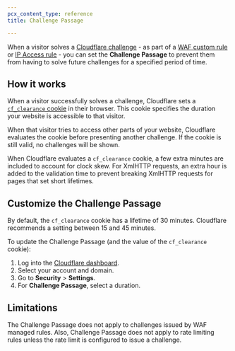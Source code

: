 ```yaml
---
pcx_content_type: reference
title: Challenge Passage

---
```


When a visitor solves a [Cloudflare challenge](/fundamentals/security/cloudflare-challenges/) - as part of a [WAF custom rule](/waf/custom-rules/) or [IP Access rule](/waf/tools/ip-access-rules/) - you can set the **Challenge Passage** to prevent them from having to solve future challenges for a specified period of time.

## How it works

When a visitor successfully solves a challenge, Cloudflare sets a [`cf_clearance` cookie](/fundamentals/reference/policies-compliances/cloudflare-cookies/#additional-cookies-used-by-the-challenge-platform) in their browser. This cookie specifies the duration your website is accessible to that visitor.

When that visitor tries to access other parts of your website, Cloudflare evaluates the cookie before presenting another challenge. If the cookie is still valid, no challenges will be shown.

When Cloudflare evaluates a `cf_clearance` cookie, a few extra minutes are included to account for clock skew. For XmlHTTP requests, an extra hour is added to the validation time to prevent breaking XmlHTTP requests for pages that set short lifetimes.

## Customize the Challenge Passage

By default, the `cf_clearance` cookie has a lifetime of 30 minutes. Cloudflare recommends a setting between 15 and 45 minutes.

To update the Challenge Passage (and the value of the `cf_clearance` cookie):

1. Log into the [Cloudflare dashboard](https://dash.cloudflare.com).
2. Select your account and domain.
3. Go to **Security** > **Settings**.
4. For **Challenge Passage**, select a duration.

## Limitations

The Challenge Passage does not apply to challenges issued by WAF managed rules. Also, Challenge Passage does not apply to rate limiting rules unless the rate limit is configured to issue a challenge.
